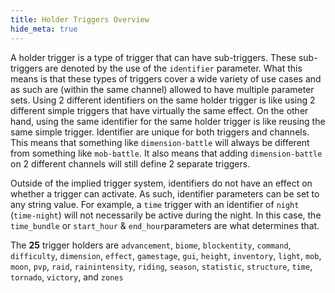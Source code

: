 ```yaml
---
title: Holder Triggers Overview
hide_meta: true
---
```


A holder trigger is a type of trigger that can have sub-triggers. These sub-triggers are denoted by the use of the
`identifier` parameter. What this means is that these types of triggers cover a wide variety of use cases
and as such are (within the same channel) allowed to have multiple parameter sets. Using 2 different identifiers on the
same holder trigger is like using 2 different simple triggers that have virtually the same effect. On the other hand,
using the same identifier for the same holder trigger is like reusing the same simple trigger. Identifier are unique
for both triggers and channels. This means that something like `dimension-battle` will always be different from
something like `mob-battle`. It also means that adding `dimension-battle` on 2 different channels will still define 2
separate triggers.

Outside of the implied trigger system, identifiers do not have an effect on whether a trigger can activate. As such,
identifier parameters can be set to any string value. For example, a `time` trigger with an identifier of `night`
(`time-night`) will not necessarily be active during the night. In this case, the `time_bundle` or `start_hour` &
`end_hour`parameters are what determines that.

The **25** trigger holders are `advancement`, `biome`, `blockentity`, `command`, `difficulty`, `dimension`, `effect`,
 `gamestage`, `gui`, `height`, `inventory`, `light`, `mob`, `moon`, `pvp`, `raid`, `rainintensity`, `riding`, `season`,
 `statistic`, `structure`, `time`, `tornado`, `victory`, and `zones`
